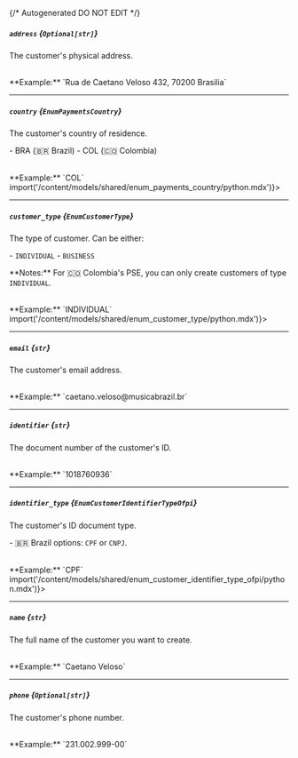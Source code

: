 {/* Autogenerated DO NOT EDIT  */}

##### `address` *{`Optional[str]`}*
The customer's physical address.

<br/>
**Example:** `Rua de Caetano Veloso 432, 70200 Brasilia`

---
##### `country` *{`EnumPaymentsCountry`}*
The customer's country of residence.


\-  BRA (🇧🇷 Brazil)
\-  COL (🇨🇴 Colombia)

<br/>
**Example:** `COL`
<Collapsible content={() => import('/content/models/shared/enum_payments_country/python.mdx')}>
</Collapsible>

---
##### `customer_type` *{`EnumCustomerType`}*
The type of customer. Can be either:

  \- `INDIVIDUAL`
  \- `BUSINESS`
    

\*\*Notes:\*\* For 🇨🇴 Colombia's PSE, you can only create customers of type `INDIVIDUAL`.

<br/>
**Example:** `INDIVIDUAL`
<Collapsible content={() => import('/content/models/shared/enum_customer_type/python.mdx')}>
</Collapsible>

---
##### `email` *{`str`}*
The customer's email address.

<br/>
**Example:** `caetano.veloso@musicabrazil.br`

---
##### `identifier` *{`str`}*
The document number of the customer's ID.

<br/>
**Example:** `1018760936`

---
##### `identifier_type` *{`EnumCustomerIdentifierTypeOfpi`}*
The customer's ID document type.

\- 🇧🇷 Brazil options: `CPF` or `CNPJ`.

<br/>
**Example:** `CPF`
<Collapsible content={() => import('/content/models/shared/enum_customer_identifier_type_ofpi/python.mdx')}>
</Collapsible>

---
##### `name` *{`str`}*
The full name of the customer you want to create.

<br/>
**Example:** `Caetano Veloso`

---
##### `phone` *{`Optional[str]`}*
The customer's phone number.

<br/>
**Example:** `231.002.999-00`

